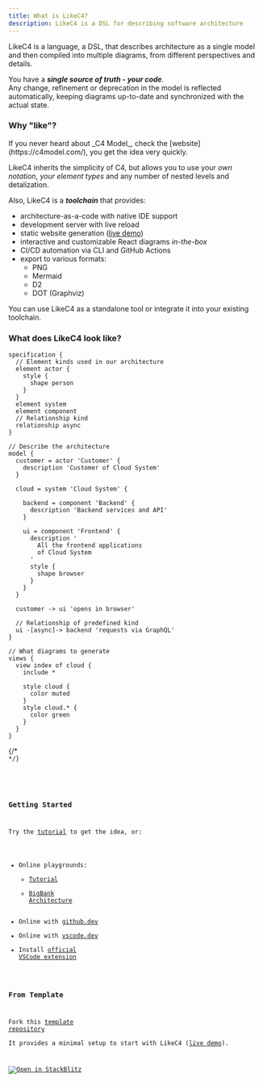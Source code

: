 ```yaml
---
title: What is LikeC4?
description: LikeC4 is a DSL for describing software architecture
---
```



LikeC4 is a language, a DSL, that describes architecture as a single model and then compiled into multiple diagrams, from different perspectives and details.  

You have a _**single source of truth - your code**_.  
Any change, refinement or deprecation in the model is reflected automatically,
keeping diagrams up-to-date and synchronized with the actual state.

### Why "like"?

<Aside>
  If you never heard about _C4 Model_, check the [website](https://c4model.com/), you get the idea very quickly.
</Aside>

LikeC4 inherits the simplicity of C4, but allows you to use your _own notation_, _your element types_ and any number of nested levels and detalization.  

Also, LikeC4 is a _**toolchain**_ that provides:

- architecture-as-a-code with native IDE support
- development server with live reload
- static website generation ([live demo](https://template.likec4.dev/view/cloud))
- interactive and customizable React diagrams _in-the-box_
- CI/CD automation via CLI and GitHub Actions
- export to various formats:
  - PNG
  - Mermaid
  - D2
  - DOT (Graphviz)

You can use LikeC4 as a standalone tool or integrate it into your existing toolchain.

### What does LikeC4 look like?

```likec4 title="example.c4"
specification {
  // Element kinds used in our architecture
  element actor {
    style {
      shape person
    }
  }
  element system
  element component
  // Relationship kind
  relationship async
}

// Describe the architecture
model {
  customer = actor 'Customer' {
    description 'Customer of Cloud System'
  }

  cloud = system 'Cloud System' {

    backend = component 'Backend' {
      description 'Backend services and API'
    }

    ui = component 'Frontend' {
      description '
        All the frontend applications
        of Cloud System
      '
      style {
        shape browser
      }
    }
  }

  customer -> ui 'opens in browser'

  // Relationship of predefined kind
  ui -[async]-> backend 'requests via GraphQL'
}

// What diagrams to generate
views {
  view index of cloud {
    include *

    style cloud {
      color muted
    }
    style cloud.* {
      color green
    }
  }
}
```

{/* <Code code={importedCode} lang="likec4" title="example.c4" /> */}

<LikeC4View viewId="index"/>

### Getting Started

Try the [tutorial](/tutorial) to get the idea, or:

- Online playgrounds:
  - [Tutorial](https://playground.likec4.dev/w/tutorial/)
  - [BigBank Architecture](https://playground.likec4.dev/w/bigbank/)
- Online with [github.dev](https://github.dev/likec4/template/blob/main/src/model.c4)
- Online with [vscode.dev](https://vscode.dev/github/likec4/template/blob/main/src/model.c4)
- Install [official VSCode extension](https://marketplace.visualstudio.com/items?itemName=likec4.likec4-vscode)

### From Template

Fork this [template repository](https://github.com/likec4/template)  
It provides a minimal setup to start with LikeC4 ([live demo](https://template.likec4.dev/view/cloud)).

[![Open in StackBlitz](https://developer.stackblitz.com/img/open_in_stackblitz.svg)](https://stackblitz.com/github/likec4/template?file=src%2Fmodel.c4&initialpath=%2Fview%2Findex)
